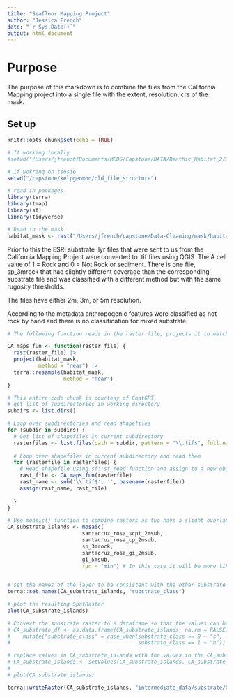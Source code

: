 ```yaml
---
title: "Seafloor Mapping Project"
author: "Jessica French"
date: "`r Sys.Date()`"
output: html_document
---
```

# Purpose

The purpose of this markdown is to combine the files from the California Mapping project into a single file with the extent, resolution, crs of the mask. 

## Set up
```r
knitr::opts_chunk$set(echo = TRUE)
```

```r
# If working locally
#setwd("/Users/jfrench/Documents/MEDS/Capstone/DATA/Benthic_Habitat_2/Habitat_tiffs/Channel_Islands")

# If wokring on tsosie
setwd("/capstone/kelpgeomod/old_file_structure")
```

```r
# read in packages
library(terra)
library(tmap)
library(sf)
library(tidyverse)
```

```r
# Read in the mask
habitat_mask <- rast("/Users/jfrench/capstone/Data-Cleaning/mask/habitat_mask_rast.tif") 

```

Prior to this the ESRI substrate .lyr files that were sent to us from the California Mapping Project were converted to .tif files using QGIS. The A cell value of 1 = Rock and 0 = Not Rock or sediment. There is one file, sp_3mrock that had slightly different coverage than the corresponding substrate file and was classified with a different method but with the same rugosity thresholds. 

The files have either 2m, 3m, or 5m resolution. 

According to the metadata anthropogenic features were classified as not rock by hand and there is no classification for mixed substrate. 

```r
# The following function reads in the raster file, projects it to match the habitat mask using the nearest neighbor method and then resamples it to match the extent and resolution of the habitat mask also using the nearest neighbor method. 

CA_maps_fun <- function(raster_file) {
  rast(raster_file) |> 
  project(habitat_mask, 
          method = "near") |> 
  terra::resample(habitat_mask, 
                  method = "near")
}

```

```r
# This entire code chunk is courtesy of ChatGPT.
# get list of subdirectories in working directory
subdirs <- list.dirs()

# Loop over subdirectories and read shapefiles
for (subdir in subdirs) {
  # Get list of shapefiles in current subdirectory
  rasterfiles <- list.files(path = subdir, pattern = "\\.tif$", full.names = TRUE) 
  
  # Loop over shapefiles in current subdirectory and read them
  for (rasterfile in rasterfiles) {
    # Read shapefile using sf::st_read function and assign to a new object with the name of the shapefile
    rast_file <- CA_maps_fun(rasterfile)
    rast_name <- sub('\\.tif$', '', basename(rasterfile))
    assign(rast_name, rast_file)
    
  }
}

```


```r
# Use moasic() function to combine rasters as two have a slight overlap. 
CA_substrate_islands <- mosaic(
                        santacruz_rosa_scpt_2msub,
                        santacruz_rosa_cp_2msub,
                        sp_3mrock,
                        santacruz_rosa_gi_2msub,
                        gi_5msub,
                        fun = "min") # In this case it will be more likely to classify something as sand when it is rock than vice versa
                        

# set the names of the layer to be consistent with the other substrate files
terra::set.names(CA_substrate_islands, "substrate_class")

# plot the resulting SpatRaster
plot(CA_substrate_islands)
```

```r
# Convert the substrate raster to a dataframe so that the values can be converted to character. Use na.rm = FALSE to keep na cells, this is necessary for converting back to SpatRaster format correctly. 
# CA_substrate_df <- as.data.frame(CA_substrate_islands, na.rm = FALSE) #|> 
#    mutate("substrate_class" = case_when(substrate_class == 0 ~ "s", 
#                                         substrate_class == 1 ~ "h")) 

```


```r
# replace values in CA_substrate_islands with the values in the CA_substrate_df
# CA_substrate_islands <- setValues(CA_substrate_islands, CA_substrate_df)
# 
# plot(CA_substrate_islands)
```

```r
terra::writeRaster(CA_substrate_islands, "intermediate_data/substrate/CA_maps_substrate_islands.tif", filetype = "GTiff", overwrite = TRUE)
```

